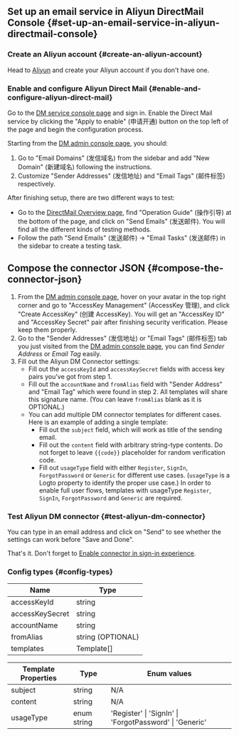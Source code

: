 ## Set up an email service in Aliyun DirectMail Console \{#set-up-an-email-service-in-aliyun-directmail-console}

### Create an Aliyun account \{#create-an-aliyun-account}

Head to [Aliyun](https://aliyun.com/) and create your Aliyun account if you don't have one.

### Enable and configure Aliyun Direct Mail \{#enable-and-configure-aliyun-direct-mail}

Go to the [DM service console page](https://www.aliyun.com/product/directmail) and sign in. Enable the Direct Mail service by clicking the "Apply to enable" (申请开通) button on the top left of the page and begin the configuration process.

Starting from the [DM admin console page](https://dm.console.aliyun.com/), you should:

1. Go to "Email Domains" (发信域名) from the sidebar and add "New Domain" (新建域名) following the instructions.
2. Customize "Sender Addresses" (发信地址) and "Email Tags" (邮件标签) respectively.

After finishing setup, there are two different ways to test:

- Go to the [DirectMail Overview page](https://dm.console.aliyun.com/), find "Operation Guide" (操作引导) at the bottom of the page, and click on "Send Emails" (发送邮件). You will find all the different kinds of testing methods.
- Follow the path "Send Emails" (发送邮件) -> "Email Tasks" (发送邮件) in the sidebar to create a testing task.

## Compose the connector JSON \{#compose-the-connector-json}

1. From the [DM admin console page](https://dm.console.aliyun.com/), hover on your avatar in the top right corner and go to "AccessKey Management" (AccessKey 管理), and click "Create AccessKey" (创建 AccessKey). You will get an "AccessKey ID" and "AccessKey Secret" pair after finishing security verification. Please keep them properly.
2. Go to the "Sender Addresses" (发信地址) or "Email Tags" (邮件标签) tab you just visited from the [DM admin console page](https://dm.console.aliyun.com/), you can find _Sender Address_ or _Email Tag_ easily.
3. Fill out the Aliyun DM Connector settings:
   - Fill out the `accessKeyId` and `accessKeySecret` fields with access key pairs you've got from step 1.
   - Fill out the `accountName` and `fromAlias` field with "Sender Address" and "Email Tag" which were found in step 2. All templates will share this signature name. (You can leave `fromAlias` blank as it is OPTIONAL.)
   - You can add multiple DM connector templates for different cases. Here is an example of adding a single template:
     - Fill out the `subject` field, which will work as title of the sending email.
     - Fill out the `content` field with arbitrary string-type contents. Do not forget to leave `{{code}}` placeholder for random verification code.
     - Fill out `usageType` field with either `Register`, `SignIn`, `ForgotPassword` or `Generic` for different use cases. (`usageType` is a Logto property to identify the proper use case.) In order to enable full user flows, templates with usageType `Register`, `SignIn`, `ForgotPassword` and `Generic` are required.

### Test Aliyun DM connector \{#test-aliyun-dm-connector}

You can type in an email address and click on "Send" to see whether the settings can work before "Save and Done".

That's it. Don't forget to [Enable connector in sign-in experience](/connectors/email-connectors/#enable-email-sign-up-or-sign-in).

### Config types \{#config-types}

| Name            | Type              |
| --------------- | ----------------- |
| accessKeyId     | string            |
| accessKeySecret | string            |
| accountName     | string            |
| fromAlias       | string (OPTIONAL) |
| templates       | Template[]        |

| Template Properties | Type        | Enum values                                             |
| ------------------- | ----------- | ------------------------------------------------------- |
| subject             | string      | N/A                                                     |
| content             | string      | N/A                                                     |
| usageType           | enum string | 'Register' \| 'SignIn' \| 'ForgotPassword' \| 'Generic' |
